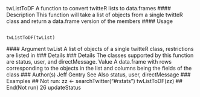 
twListToDF A function to convert twitteR lists to data.frames
#### Description
This function will take a list of objects from a single twitteR class and return a data.frame version
of the members
#### Usage <pre><code>
twListToDF(twList)
</code></pre> #### Argument
twList A list of objects of a single twitteR class, restrictions are listed in ### Details
### Details
The classes supported by this function are status, user, and directMessage.
Value
A data.frame with rows corresponding to the objects in the list and columns being the fields of the
class
### Author(s)
Jeff Gentry
See Also
status, user, directMessage
### Examples
## Not run:
zz <- searchTwitter("#rstats")
twListToDF(zz)
## End(Not run)
26 updateStatus
